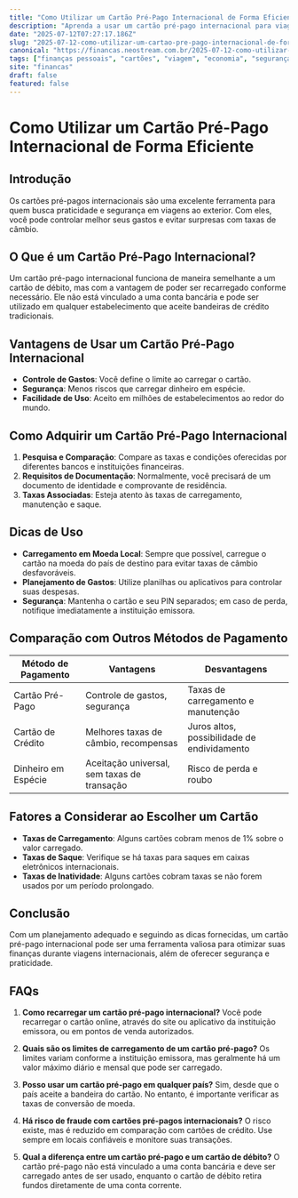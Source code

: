 ```yaml
---
title: "Como Utilizar um Cartão Pré-Pago Internacional de Forma Eficiente"
description: "Aprenda a usar um cartão pré-pago internacional para viagens e compras no exterior, com dicas práticas e informações sobre taxas, segurança e economia."
date: "2025-07-12T07:27:17.186Z"
slug: "2025-07-12-como-utilizar-um-cartao-pre-pago-internacional-de-forma-eficiente"
canonical: "https://financas.neostream.com.br/2025-07-12-como-utilizar-um-cartao-pre-pago-internacional-de-forma-eficiente"
tags: ["finanças pessoais", "cartões", "viagem", "economia", "segurança"]
site: "financas"
draft: false
featured: false
---
```


# Como Utilizar um Cartão Pré-Pago Internacional de Forma Eficiente

## Introdução

Os cartões pré-pagos internacionais são uma excelente ferramenta para quem busca praticidade e segurança em viagens ao exterior. Com eles, você pode controlar melhor seus gastos e evitar surpresas com taxas de câmbio.

## O Que é um Cartão Pré-Pago Internacional?

Um cartão pré-pago internacional funciona de maneira semelhante a um cartão de débito, mas com a vantagem de poder ser recarregado conforme necessário. Ele não está vinculado a uma conta bancária e pode ser utilizado em qualquer estabelecimento que aceite bandeiras de crédito tradicionais.

## Vantagens de Usar um Cartão Pré-Pago Internacional

- **Controle de Gastos**: Você define o limite ao carregar o cartão.
- **Segurança**: Menos riscos que carregar dinheiro em espécie.
- **Facilidade de Uso**: Aceito em milhões de estabelecimentos ao redor do mundo.

## Como Adquirir um Cartão Pré-Pago Internacional

1. **Pesquisa e Comparação**: Compare as taxas e condições oferecidas por diferentes bancos e instituições financeiras.
2. **Requisitos de Documentação**: Normalmente, você precisará de um documento de identidade e comprovante de residência.
3. **Taxas Associadas**: Esteja atento às taxas de carregamento, manutenção e saque.

## Dicas de Uso

- **Carregamento em Moeda Local**: Sempre que possível, carregue o cartão na moeda do país de destino para evitar taxas de câmbio desfavoráveis.
- **Planejamento de Gastos**: Utilize planilhas ou aplicativos para controlar suas despesas.
- **Segurança**: Mantenha o cartão e seu PIN separados; em caso de perda, notifique imediatamente a instituição emissora.

## Comparação com Outros Métodos de Pagamento

| Método de Pagamento       | Vantagens                                    | Desvantagens                                  |
|---------------------------|----------------------------------------------|-----------------------------------------------|
| Cartão Pré-Pago           | Controle de gastos, segurança                | Taxas de carregamento e manutenção            |
| Cartão de Crédito         | Melhores taxas de câmbio, recompensas        | Juros altos, possibilidade de endividamento   |
| Dinheiro em Espécie       | Aceitação universal, sem taxas de transação  | Risco de perda e roubo                        |

## Fatores a Considerar ao Escolher um Cartão

- **Taxas de Carregamento**: Alguns cartões cobram menos de 1% sobre o valor carregado.
- **Taxas de Saque**: Verifique se há taxas para saques em caixas eletrônicos internacionais.
- **Taxas de Inatividade**: Alguns cartões cobram taxas se não forem usados por um período prolongado.

## Conclusão

Com um planejamento adequado e seguindo as dicas fornecidas, um cartão pré-pago internacional pode ser uma ferramenta valiosa para otimizar suas finanças durante viagens internacionais, além de oferecer segurança e praticidade.

## FAQs

1. **Como recarregar um cartão pré-pago internacional?**
   Você pode recarregar o cartão online, através do site ou aplicativo da instituição emissora, ou em pontos de venda autorizados.

2. **Quais são os limites de carregamento de um cartão pré-pago?**
   Os limites variam conforme a instituição emissora, mas geralmente há um valor máximo diário e mensal que pode ser carregado.

3. **Posso usar um cartão pré-pago em qualquer país?**
   Sim, desde que o país aceite a bandeira do cartão. No entanto, é importante verificar as taxas de conversão de moeda.

4. **Há risco de fraude com cartões pré-pagos internacionais?**
   O risco existe, mas é reduzido em comparação com cartões de crédito. Use sempre em locais confiáveis e monitore suas transações.

5. **Qual a diferença entre um cartão pré-pago e um cartão de débito?**
   O cartão pré-pago não está vinculado a uma conta bancária e deve ser carregado antes de ser usado, enquanto o cartão de débito retira fundos diretamente de uma conta corrente.
